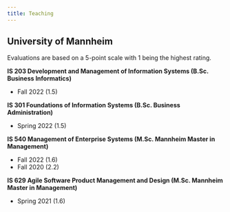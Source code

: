 ```yaml
---
title: Teaching
---
```


## University of Mannheim
Evaluations are based on a 5-point scale with 1 being the highest rating.

**IS 203 Development and Management of Information Systems (B.Sc. Business Informatics)**

* Fall 2022 (1.5)

**IS 301 Foundations of Information Systems (B.Sc. Business Administration)**

* Spring 2022 (1.5)

**IS 540 Management of Enterprise Systems (M.Sc. Mannheim Master in Management)**

* Fall 2022 (1.6)
* Fall 2020 (2.2)

**IS 629 Agile Software Product Management and Design (M.Sc. Mannheim Master in Management)**

* Spring 2021 (1.6)